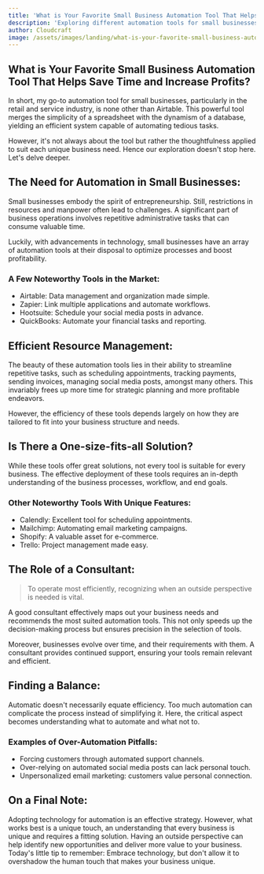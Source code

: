 ```yaml
---
title: 'What is Your Favorite Small Business Automation Tool That Helps Save Time and Increase Profits?'
description: 'Exploring different automation tools for small businesses and how they can save time and increase profits.'
author: Cloudcraft
image: /assets/images/landing/what-is-your-favorite-small-business-automation-tool-that-helps-save-time-and-increase-profits.jpg
---
```


## What is Your Favorite Small Business Automation Tool That Helps Save Time and Increase Profits?

In short, my go-to automation tool for small businesses, particularly in the retail and service industry, is none other than Airtable. This powerful tool merges the simplicity of a spreadsheet with the dynamism of a database, yielding an efficient system capable of automating tedious tasks.

However, it's not always about the tool but rather the thoughtfulness applied to suit each unique business need. Hence our exploration doesn't stop here. Let's delve deeper.

<ServicesBlurb />

## The Need for Automation in Small Businesses:

Small businesses embody the spirit of entrepreneurship. Still, restrictions in resources and manpower often lead to challenges. A significant part of business operations involves repetitive administrative tasks that can consume valuable time.

Luckily, with advancements in technology, small businesses have an array of automation tools at their disposal to optimize processes and boost profitability.

### A Few Noteworthy Tools in the Market:

 * Airtable: Data management and organization made simple.
 * Zapier: Link multiple applications and automate workflows.
 * Hootsuite: Schedule your social media posts in advance.
 * QuickBooks: Automate your financial tasks and reporting.

## Efficient Resource Management:

The beauty of these automation tools lies in their ability to streamline repetitive tasks, such as scheduling appointments, tracking payments, sending invoices, managing social media posts, amongst many others. This invariably frees up more time for strategic planning and more profitable endeavors.

However, the efficiency of these tools depends largely on how they are tailored to fit into your business structure and needs. 

## Is There a One-size-fits-all Solution?

While these tools offer great solutions, not every tool is suitable for every business. The effective deployment of these tools requires an in-depth understanding of the business processes, workflow, and end goals.

### Other Noteworthy Tools With Unique Features:

 * Calendly: Excellent tool for scheduling appointments.
 * Mailchimp: Automating email marketing campaigns.
 * Shopify: A valuable asset for e-commerce.
 * Trello: Project management made easy.

<GetStartedBlurb />

## The Role of a Consultant:

<blockquote>To operate most efficiently, recognizing when an outside perspective is needed is vital.</blockquote>

A good consultant effectively maps out your business needs and recommends the most suited automation tools. This not only speeds up the decision-making process but ensures precision in the selection of tools.

Moreover, businesses evolve over time, and their requirements with them. A consultant provides continued support, ensuring your tools remain relevant and efficient.

## Finding a Balance: 

Automatic doesn't necessarily equate efficiency. Too much automation can complicate the process instead of simplifying it. Here, the critical aspect becomes understanding what to automate and what not to.

### Examples of Over-Automation Pitfalls:

 * Forcing customers through automated support channels.
 * Over-relying on automated social media posts can lack personal touch.
 * Unpersonalized email marketing: customers value personal connection.

## On a Final Note:

Adopting technology for automation is an effective strategy. However, what works best is a unique touch, an understanding that every business is unique and requires a fitting solution. Having an outside perspective can help identify new opportunities and deliver more value to your business. Today's little tip to remember: Embrace technology, but don't allow it to overshadow the human touch that makes your business unique.